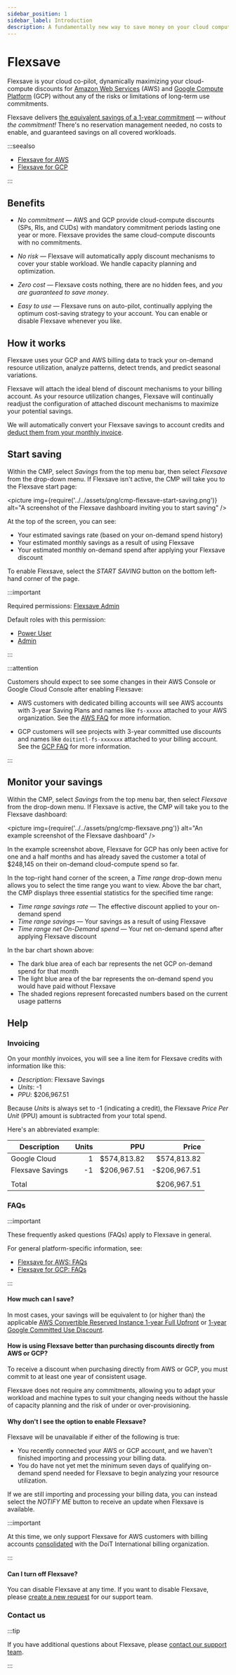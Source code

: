 ```yaml
---
sidebar_position: 1
sidebar_label: Introduction
description: A fundamentally new way to save money on your cloud compute workloads without making long-term commitments
---
```


# Flexsave

Flexsave is your cloud co-pilot, dynamically maximizing your cloud-compute discounts for [Amazon Web Services](https://aws.amazon.com) (AWS) and [Google Compute Platform](https://cloud.google.com) (GCP) without any of the risks or limitations of long-term use commitments.

Flexsave delivers [the equivalent savings of a 1-year commitment](#how-much-can-i-save) &mdash; _without the commitment!_ There's no reservation management needed, no costs to enable, and guaranteed savings on all covered workloads.

:::seealso

- [Flexsave for AWS](csp/aws.mdx)
- [Flexsave for GCP](csp/gcp.mdx)

:::

## Benefits

- _No commitment_ &mdash; AWS and GCP provide cloud-compute discounts (SPs, RIs, and CUDs) with mandatory commitment periods lasting one year or more. Flexsave provides the same cloud-compute discounts with no commitments.

- _No risk_ &mdash; Flexsave will automatically apply discount mechanisms to cover your stable workload. We handle capacity planning and optimization.

- _Zero cost_ &mdash; Flexsave costs nothing, there are no hidden fees, and _you are guaranteed to save money_.

- _Easy to use_ &mdash; Flexsave runs on auto-pilot, continually applying the optimum cost-saving strategy to your account. You can enable or disable Flexsave whenever you like.

## How it works

Flexsave uses your GCP and AWS billing data to track your on-demand resource utilization, analyze patterns, detect trends, and predict seasonal variations.

Flexsave will attach the ideal blend of discount mechanisms to your billing account. As your resource utilization changes, Flexsave will continually readjust the configuration of attached discount mechanisms to maximize your potential savings.

We will automatically convert your Flexsave savings to account credits and [deduct them from your monthly invoice](#invoicing).

## Start saving

Within the CMP, select _Savings_ from the top menu bar, then select _Flexsave_ from the drop-down menu. If Flexsave isn't active, the CMP will take you to the Flexsave start page:

<picture
  img={require('../../assets/png/cmp-flexsave-start-saving.png')}
  alt="A screenshot of the Flexsave dashboard inviting you to start saving"
/>

At the top of the screen, you can see:

- Your estimated savings rate (based on your on-demand spend history)
- Your estimated monthly savings as a result of using Flexsave
- Your estimated monthly on-demand spend after applying your Flexsave discount

To enable Flexsave, select the _START SAVING_ button on the bottom left-hand corner of the page.

:::important

Required permissions: [Flexsave Admin](../user-management/user-permissions-explained.mdx#flexsave-admin)

Default roles with this permission:

- [Power User](../user-management/manage-roles.mdx#power-user)
- [Admin](../user-management/manage-roles.mdx#admin)

:::

:::attention

Customers should expect to see some changes in their AWS Console or Google Cloud Console after enabling Flexsave:

- AWS customers with dedicated billing accounts will see AWS accounts with 3-year Saving Plans and names like `fs-xxxxx` attached to your AWS organization. See the [AWS FAQ](csp/aws.mdx#what-changes-should-i-expect-to-see-in-my-aws-console) for more information.

- GCP customers will see projects with 3-year committed use discounts and names like `doitintl-fs-xxxxxxx` attached to your billing account. See the [GCP FAQ](csp/gcp.mdx#what-changes-should-i-expect-to-see-in-my-google-cloud-console) for more information.

:::

## Monitor your savings

Within the CMP, select _Savings_ from the top menu bar, then select _Flexsave_ from the drop-down menu. If Flexsave is active, the CMP will take you to the Flexsave dashboard:

<picture
  img={require('../../assets/png/cmp-flexsave.png')}
  alt="An example screenshot of the Flexsave dashboard"
/>

In the example screenshot above, Flexsave for GCP has only been active for one and a half months and has already saved the customer a total of $248,145 on their on-demand cloud-compute spend so far.

In the top-right hand corner of the screen, a _Time range_ drop-down menu allows you to select the time range you want to view. Above the bar chart, the CMP displays three essential statistics for the specified time range:

- _Time range savings rate_ &mdash; The effective discount applied to your on-demand spend
- _Time range savings_ &mdash; Your savings as a result of using Flexsave
- _Time range net On-Demand spend_ &mdash; Your net on-demand spend after applying Flexsave discount

In the bar chart shown above:

- The dark blue area of each bar represents the net GCP on-demand spend for that month
- The light blue area of the bar represents the on-demand spend you would have paid without Flexsave
- The shaded regions represent forecasted numbers based on the current usage patterns

## Help

### Invoicing

On your monthly invoices, you will see a line item for Flexsave credits with information like this:

- _Description_: Flexsave Savings
- _Units_: -1
- _PPU_: $206,967.51

Because _Units_ is always set to -1 (indicating a credit), the Flexsave _Price Per Unit_ (PPU) amount is subtracted from your total spend.

Here's an abbreviated example:

| Description      | Units |         PPU |        Price |
| ---------------- | ----: | ----------: | -----------: |
| Google Cloud     |     1 | $574,813.82 |  $574,813.82 |
| Flexsave Savings |    -1 | $206,967.51 | -$206,967.51 |
|                  |       |             |              |
| Total            |       |             |  $206,967.51 |

### FAQs

:::important

These frequently asked questions (FAQs) apply to Flexsave in general.

For general platform-specific information, see:

- [Flexsave for AWS: FAQs](csp/aws.mdx#faqs)
- [Flexsave for GCP: FAQs](csp/gcp.mdx#faqs)

:::

#### How much can I save?

In most cases, your savings will be equivalent to (or higher than) the applicable [AWS Convertible Reserved Instance 1-year Full Upfront](https://aws.amazon.com/ec2/pricing/reserved-instances/pricing/) or [1-year Google Committed Use Discount](https://cloud.google.com/compute/vm-instance-pricing#committed_use).

#### How is using Flexsave better than purchasing discounts directly from AWS or GCP?

To receive a discount when purchasing directly from AWS or GCP, you must commit to at least one year of consistent usage.

Flexsave does not require any commitments, allowing you to adapt your workload and machine types to suit your changing needs without the hassle of capacity planning and the risk of under or over-provisioning.

#### Why don't I see the option to enable Flexsave?

Flexsave will be unavailable if either of the following is true:

- You recently connected your AWS or GCP account, and we haven't finished importing and processing your billing data.
- You do have not yet met the minimum seven days of qualifying on-demand spend needed for Flexsave to begin analyzing your resource utilization.

If we are still importing and processing your billing data, you can instead select the _NOTIFY ME_ button to receive an update when Flexsave is available.

:::important

At this time, we only support Flexsave for AWS customers with billing accounts [consolidated](https://docs.aws.amazon.com/awsaccountbilling/latest/aboutv2/consolidated-billing.html) with the DoiT International billing organization.

:::

#### Can I turn off Flexsave?

You can disable Flexsave at any time. If you want to disable Flexsave, please [create a new request](../services/consulting-support/index.mdx#create-a-new-request) for our support team.

### Contact us

:::tip

If you have additional questions about Flexsave, please [contact our support team](../services/consulting-support/index.mdx).

:::
